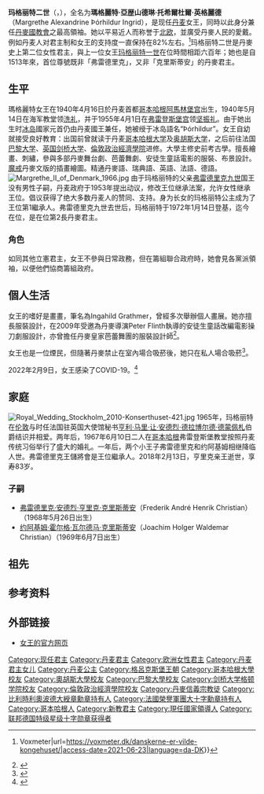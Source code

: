 {{noteTA
|T=zh-cn:玛格丽特二世;zh-tw:瑪格麗特二世;zh-hk:瑪嘉烈二世;
|1=zh-cn:玛格丽特一世;zh-tw:瑪格麗特一世;zh-hk:瑪嘉烈一世;
|2=zh-cn:玛格丽特二世;zh-tw:瑪格麗特二世;zh-hk:瑪嘉烈二世;
|3=zh-cn:玛格丽特·亞歴山德琳·托希尔杜尔·英格丽德;zh-tw:瑪格麗特·亞歴山德琳·托希爾杜爾·英格麗德;zh-hk:瑪嘉烈·亞歴山德蓮·托希杜爾·英格烈;
}}
{{Infobox royalty
| name            = 瑪格麗特二世
| title           = [[丹麦君主列表|丹麦女王]]<br>[[格陵蘭|格陵蘭]][[女王|女王]]
| image           = Drottning Margrethe av Danmark crop.jpg
| caption         = 2012年5月的瑪格麗特二世
| succession     = [[丹麦君主列表|丹麦女王]]
| reign           = 1972年1月14日-至今（{{age in years and days|1972|1|14|age=no}}）
| othertitles     = 
| predecessor     = [[弗雷德里克九世|弗雷德里克九世]]
| father          = [[弗雷德里克九世|弗雷德里克九世]]
| mother          = [[英格丽德公主_(瑞典)|瑞典的英格丽公主]]
| spouse          = {{marriage|[[亨里克亲王_(丹麦)|亨里克親王]]|1967|2018|end=逝世}}
| issue           = [[弗雷德里克王储_(丹麦)|弗雷德里克王储]]<br>[[约阿基姆王子_(丹麦)|约阿基姆王子]]
| house     = [[格呂克斯堡王朝|格呂克斯堡王朝]]
| dynasty         = 
| full name       = 瑪格麗特·亞歷山德琳·托希爾杜爾·英格麗德<br>{{lang-da|Margrethe Alexandrine Þórhildur Ingrid}}
| birth_date   = {{birth date and age|1940|4|16}}
| birth_place  = {{DEN}}[[哥本哈根|哥本哈根]][[阿马林堡宫|阿马林堡宫]]
| date of death   =
| place of death  =
| date of burial  =
| place of burial =
| Imperial_palace =
| signature       = Margrethe II - signature.svg
| religion        = [[丹麥國教會|丹麥國教會]]
}}

'''玛格丽特二世'''（{{lang-da|Hendes Majestæt Dronning '''Margrethe II'''}}，{{bd|1940年|4月16日|catIdx=Margrethe}}），全名为'''瑪格麗特·亞歴山德琳·托希爾杜爾·英格麗德'''（Margrethe Alexandrine Þórhildur Ingrid），是现任[[丹麦|丹麦]]女王，同時以此身分兼任[[丹麥國教會|丹麥國教會]]之最高領袖。她以平易近人而称誉于[[北欧|北欧]]，並廣受丹麥人民的愛戴。例如丹麦人对君主制和女王的支持度一直保持在82%左右。<ref>{{Cite web|last=Stjer|first=Christian|date=2012-06-02|title=Danskerne er vilde med kongehuset {{!}} Voxmeter|url=https://voxmeter.dk/danskerne-er-vilde-kongehuset/|access-date=2021-06-23|language=da-DK}}</ref>玛格丽特二世是丹麥史上第二位女性君主，與上一位女王[[玛格丽特一世|玛格丽特一世]]在位時間相距六百年；她也是自1513年來，首位尊號既非「弗雷德里克」，又非「克里斯蒂安」的丹麥君主。

== 生平 ==
瑪格麗特女王在1940年4月16日於丹麦首都[[哥本哈根|哥本哈根]][[阿馬林堡宫|阿馬林堡宫]]出生，1940年5月14日在海军教堂领[[洗礼|洗礼]]，并于1955年4月1日在[[弗雷登斯堡宫|弗雷登斯堡宫]]领[[堅振禮|坚振礼]]。由于她出生时[[冰岛|冰岛]]國家元首仍由丹麦國王兼任，她被绶于冰岛語名“Þórhildur”。女王自幼就接受良好教育：出国前曾就读于丹麦[[哥本哈根大学|哥本哈根大学]]及[[奥胡斯大学|奥胡斯大学]]，之后前往法国[[巴黎大學_(1896年)|巴黎大学]]、[[英国|英国]][[剑桥大学|剑桥大学]]、[[倫敦政治經濟學院|倫敦政治經濟學院]]进修。大學主修史前考古學。擅長繪畫、刺繡，參與多部丹麥舞台劇、芭蕾舞劇、安徒生童話電影的服裝、布景設計。[[魔戒|魔戒]]丹麥文版的插畫繪圖。精通丹麥語、瑞典語、英語、法語、德語。
[[File:Margrethe_II_of_Denmark_1966.jpg|thumb]]
由于玛格丽特的父亲[[弗雷德里克九世|弗雷德里克九世]]国王没有男性子嗣，丹麦政府于1953年提出动议，修改王位继承法案，允许女性继承王位。倡议获得了绝大多数丹麦人的赞同、支持。身为长女的玛格丽特公主成为了王位第1繼承人。弗雷德里克九世去世后，玛格丽特于1972年1月14日登基，迄今在位{{age in years and days|1972|1|14|age=no}}，是在位第2長丹麥君主。

===角色===
如同其他立憲君主，女王不參與日常政務，但在籌組聯合政府時，她會見各黨派領袖，以便他們協商籌組政府。

==個人生活==
女王的嗜好是畫畫，筆名為Ingahild Grathmer，曾經多次舉辦個人畫展。她亦擅長服裝設計，在2009年受邀為丹麥導演Peter Flinth執導的安徒生童話改編電影操刀劇服設計，亦曾擔任丹麥皇家芭蕾舞團的服裝設計師<ref>{{cite web|url=http://www.bt.dk/article/20061123/ROYALT/111230530/1058 |title=Margrethe skruer ned for røgen |accessdate=7 May 2014 | |archiveurl=https://web.archive.org/web/20071016113125/http://www.bt.dk/article/20061123/ROYALT/111230530/1058 |archivedate=16 October 2007 |}}</ref>。

女王也是一位煙民，但隨著丹麥禁止在室內場合吸菸後，她只在私人場合吸菸<ref>{{cite web|title=80岁丹麦女王爱抽烟，还教会中国血统孙子 祖孙烟不离手洒脱不羁|url=https://m.sohu.com/a/388575547_100184277/?pvid=000115_3w_a|access-date=2021-12-18|archive-date=2021-12-18|archive-url=https://web.archive.org/web/20211218072241/https://m.sohu.com/a/388575547_100184277/?pvid=000115_3w_a|dead-url=no}}</ref>。

2022年2月9日，女王感染了COVID-19。<ref>{{Cite web|title=HM The Queen has tested positive for COVID-19|url=https://www.kongehuset.dk/en/news/her-majesty-the-queen-has-tested-positive-for-covid-19|access-date=2022-02-09|website=www.kongehuset.dk}}</ref>

== 家庭 ==
[[File:Royal_Wedding_Stockholm_2010-Konserthuset-421.jpg|left]]
1965年，玛格丽特在[[伦敦|伦敦]]与时任法国驻英国大使馆秘书[[亨里克亲王_(丹麦)|亨利·马里·让·安德烈·德拉博尔德·德蒙佩札]]伯爵结识并相爱。两年后，1967年6月10日二人在[[哥本哈根|哥本哈根]]弗雷登斯堡教堂按照丹麦传统习俗举行了盛大的婚礼。一年后，两个小王子弗雷德里克和约阿基姆相继降临人世。弗雷德里克王儲將會是王位繼承人。2018年2月13日，亨里克亲王逝世，享寿83岁。

===子嗣===
* [[弗雷德里克王储_(丹麦)|弗雷德里克·安德烈·亨里克·克里斯蒂安]]（Frederik André Henrik Christian）（1968年5月26日出生）
* [[约阿基姆王子_(丹麦)|约阿基姆·霍尔格·瓦尔德马·克里斯蒂安]]（Joachim Holger Waldemar Christian）（1969年6月7日出生）

== 祖先 ==
{{Ahnentafel top|先祖}}<center>
{{ahnentafel-compact5
| style = font-size: 85%; 
|boxstyle_1=background-color: #ddf;
|boxstyle_2=background-color: #fdd;
|boxstyle_3=background-color: #ffc;
|boxstyle_4=background-color: #dfd;
|boxstyle_5=background-color: #9fe;
|1= '''丹麥女王瑪格麗特二世'''
|2= '''父：'''丹麥國王[[弗雷德里克九世|弗雷德里克九世]]
|3= '''母：'''[[英格丽德公主_(瑞典)|瑞典的英格丽德]]
|4= '''祖父：'''丹麥國王[[克里斯蒂安十世|克里斯蒂安十世]]
|5= '''祖母：'''[[亞歷山德琳_(梅克倫堡-什未林)|梅克倫堡-施威林的亞歷山德琳]]
|6= '''外祖父：'''瑞典國王[[古斯塔夫六世·阿道夫|古斯塔夫六世·阿道夫]]
|7= '''外祖母：'''[[康諾的瑪嘉烈公主|康諾的瑪格麗特公主]]
|8= '''曾祖父：'''丹麥國王[[弗雷德里克八世|弗雷德里克八世]]
|9= '''曾祖母：'''[[瑞典的路易絲公主|瑞典的路易絲公主]]
|10= '''外曾祖父：'''梅克倫堡-施威林大公[[腓特烈·法蘭茲三世|腓特烈·法蘭茲三世]]
|11= '''外曾祖母：'''[[安娜斯塔西婭·米哈伊羅芙娜女大公|俄羅斯的安娜斯塔西婭·米哈伊羅芙娜]]
|12= '''外曾祖父：'''瑞典國王[[古斯塔夫五世|古斯塔夫五世]]
|13= '''外曾祖母：'''[[維多利亞_(巴登)|巴登的維多利亞]]
|14= '''外曾祖父：'''康诺和斯特拉森公爵[[阿瑟王子_(康诺特和斯特拉森公爵)|阿瑟王子]]
|15= '''外曾祖母：'''[[普魯士的路易絲·瑪格麗塔|普魯士的路易絲·瑪格麗塔]]
|16= '''高祖父：'''丹麥國王[[克里斯蒂安九世|克里斯蒂安九世]]
|17= '''高祖母：'''[[露易絲_(黑森-卡塞爾)|黑森-卡塞爾的露易絲]]
|18= '''外高祖父：'''瑞典國王[[卡爾十五世|卡爾十五世]]
|19= '''外高祖母：'''[[荷蘭的路易絲|荷蘭的路易絲]]
|20= '''外高祖父：'''梅克倫堡-施威林大公[[腓特烈·法蘭茲二世|腓特烈·法蘭茲二世]]
|21= '''外高祖母：'''[[羅伊斯-科斯特利茨的奧古斯塔|羅伊斯-科斯特利茨的奧古斯塔]]
|22= '''外高祖父：'''[[米哈伊爾·尼古拉耶維奇|米哈伊爾·尼古拉耶維奇]]
|23= '''外高祖母：'''[[巴登的塞西莉埃|巴登的塞西莉埃]]
|24= '''外高祖父：'''瑞典國王[[奧斯卡二世|奧斯卡二世]]
|25= '''外高祖母：'''[[拿騷的索菲亞|拿騷的索菲亞]]
|26= '''外高祖父：'''巴登大公[[弗里德里希一世_(巴登)|腓特烈一世]]
|27= '''外高祖母：'''[[普魯士的路易絲_(1838-1923)|普魯士的路易絲]]
|28= '''外高祖父：'''英國王夫[[阿尔伯特亲王|阿尔伯特亲王]]
|29= '''外高祖母：'''英國女王[[维多利亚_(英國女王)|維多利亞]]
|30= '''外高祖父：'''[[普魯士的腓特烈·卡爾_(1828-1885)|普魯士的腓特烈·卡爾]]
|31= '''外高祖母：'''安哈特-德紹的[[瑪麗亞·安娜_(安哈特-德紹)|瑪麗亞·安娜]]
}}</center>
{{ahnentafel bottom}}

== 参考资料 ==
{{reflist}}

== 外部链接 ==
* [http://www.kongehuset.dk/english/ 女王的官方网页] {{Wayback|url=http://www.kongehuset.dk/english/ |date=20060701195735 }}

{{S-start}}
{{s-hou|[[格呂克斯堡王朝|格呂克斯堡王朝]]|1940年|4月16日|||[[歐登堡王朝|歐登堡王朝]]|name=瑪格麗特二世}}
{{s-reg}}
{{s-before|[[弗雷德里克九世|弗雷德里克九世]]}}
{{s-title|[[File:Royal_coat_of_arms_of_Denmark.svg|22px]] [[丹麦君主列表|丹麥女王]]|1972年至今}}
{{s-none|繼承人：<br />[[弗雷德里克王储_(丹麦)|弗雷德里克王儲]]}}
{{end box}}
{{Current sovereigns}}
{{丹麥君主}}
{{歐盟成員國國家元首}}

{{Authority control}}
{{DEFAULTSORT:Margrethe}}
[[Category:现任君主|Category:现任君主]]
[[Category:丹麦君主|Category:丹麦君主]]
[[Category:欧洲女性君主|Category:欧洲女性君主]]
[[Category:丹麦君主女儿|Category:丹麦君主女儿]]
[[Category:丹麦公主|Category:丹麦公主]]
[[Category:格呂克斯堡王朝|Category:格呂克斯堡王朝]]
[[Category:哥本哈根大學校友|Category:哥本哈根大學校友]]
[[Category:奧胡斯大學校友|Category:奧胡斯大學校友]]
[[Category:巴黎大學校友|Category:巴黎大學校友]]
[[Category:剑桥大学格顿学院校友|Category:剑桥大学格顿学院校友]]
[[Category:倫敦政治經濟學院校友|Category:倫敦政治經濟學院校友]]
[[Category:丹麥信義宗教徒|Category:丹麥信義宗教徒]]
[[Category:比利時利奧波德大綬章勳章持有人|Category:比利時利奧波德大綬章勳章持有人]]
[[Category:法國榮譽軍團大十字勳章持有人|Category:法國榮譽軍團大十字勳章持有人]]
[[Category:哥本哈根人|Category:哥本哈根人]]
[[Category:新教君主|Category:新教君主]]
[[Category:現任國家領導人|Category:現任國家領導人]]
[[Category:联邦德国特级星级十字勋章获得者|Category:联邦德国特级星级十字勋章获得者]]